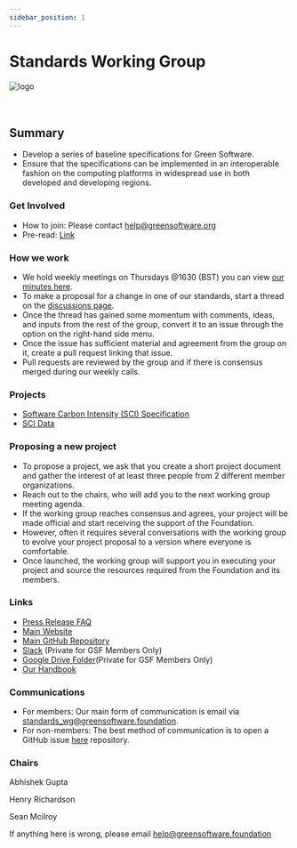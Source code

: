 ```yaml
---
sidebar_position: 1
---
```



# Standards Working Group

<div class="intro-logo">
  <img src="/img/logo.svg" alt="logo" />
</div>
<br />
<br />

## Summary

- Develop a series of baseline specifications for Green Software.
- Ensure that the specifications can be implemented in an interoperable fashion on the computing platforms in widespread use in both developed and developing regions.

### Get Involved

- How to join: Please contact help@greensoftware.org
- Pre-read: [Link](https://github.com/Green-Software-Foundation/software_carbon_intensity)

### How we work

- We hold weekly meetings on Thursdays @1630 (BST) you can view [our minutes here](https://github.com/Green-Software-Foundation/standards-wg/issues?q=is%3Aopen+is%3Aissue+label%3AAgenda%2FMinutes).
- To make a proposal for a change in one of our standards, start a thread on the [discussions page](https://github.com/Green-Software-Foundation/standards-wg/discussions/landing).
- Once the thread has gained some momentum with comments, ideas, and inputs from the rest of the group, convert it to an issue through the option on the right-hand side menu.
- Once the issue has sufficient material and agreement from the group on it, create a pull request linking that issue.
- Pull requests are reviewed by the group and if there is consensus merged during our weekly calls.

### Projects

- [Software Carbon Intensity (SCI) Specification](https://greensoftware.foundation/projects/software-carbon-intensity-sci-specification)
- [SCI Data](https://sci-data.greensoftware.foundation/)

### Proposing a new project

- To propose a project, we ask that you create a short project document and gather the interest of at least three people from 2 different member organizations.
- Reach out to the chairs, who will add you to the next working group meeting agenda.
- If the working group reaches consensus and agrees, your project will be made official and start receiving the support of the Foundation.
- However, often it requires several conversations with the working group to evolve your project proposal to a version where everyone is comfortable.
- Once launched, the working group will support you in executing your project and source the resources required from the Foundation and its members.

### Links

- [Press Release FAQ](https://github.com/Green-Software-Foundation/pr-faqs/blob/main/live/green-software-principles.pr-faq.md)
- [Main Website](https://standards.greensoftware.foundation/)
- [Main GitHub Repository](https://github.com/Green-Software-Foundation/standards_wg)
- [Slack](https://greensoftwarefdn.slack.com/archives/C027QDQSA8M) (Private for GSF Members Only)
- [Google Drive Folder](https://drive.google.com/drive/folders/1YKwvDw4PMI7LAd7mhdqQ2Xwa7RW8iUHk?usp=sharing)(Private for GSF Members Only)
- [Our Handbook](https://greensoftwarefoundation.atlassian.net/wiki/spaces/~612dd45e45cd76006a84071a/pages/819277/Standards+Working+Group)

### Communications

- For members: Our main form of communication is email via standards_wg@greensoftware.foundation.
- For non-members: The best method of communication is to open a GitHub issue [here](https://github.com/Green-Software-Foundation/standards-wg/issues) repository.

### Chairs

<TeamMembers>
  <TeamMember role="Responsible AI"
    company="BCG"
    github="atg-abhishek"
    twitter="atg_abhishek"
    linkedin="abhishekguptamcgill">
    Abhishek Gupta
  </TeamMember>
  
  <TeamMember role="Senior Analyst" 
   company="WattTime" 
   github="Henry-WattTime">
    Henry Richardson
  </TeamMember>

  <TeamMember role="PM" 
   company="Green Software Foundation" 
   github="seanmcilroy29">
    Sean Mcilroy
  </TeamMember>

</TeamMembers>

If anything here is wrong, please email help@greensoftware.foundation
